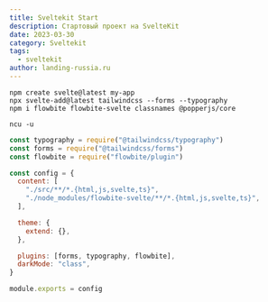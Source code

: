 ```yaml
---
title: Sveltekit Start
description: Стартовый проект на SvelteKit
date: 2023-03-30
category: Sveltekit
tags:
  - sveltekit
author: landing-russia.ru
---
```


```
npm create svelte@latest my-app
npx svelte-add@latest tailwindcss --forms --typography
npm i flowbite flowbite-svelte classnames @popperjs/core

ncu -u
```

```js
const typography = require("@tailwindcss/typography")
const forms = require("@tailwindcss/forms")
const flowbite = require("flowbite/plugin")

const config = {
  content: [
    "./src/**/*.{html,js,svelte,ts}",
    "./node_modules/flowbite-svelte/**/*.{html,js,svelte,ts}",
  ],

  theme: {
    extend: {},
  },

  plugins: [forms, typography, flowbite],
  darkMode: "class",
}

module.exports = config
```
